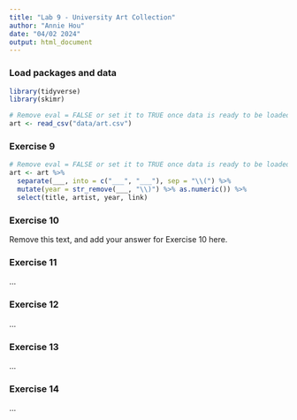 ```yaml
---
title: "Lab 9 - University Art Collection"
author: "Annie Hou"
date: "04/02 2024"
output: html_document
---
```


### Load packages and data

```r
library(tidyverse) 
library(skimr)
```

```r
# Remove eval = FALSE or set it to TRUE once data is ready to be loaded
art <- read_csv("data/art.csv")
```

### Exercise 9

````r
# Remove eval = FALSE or set it to TRUE once data is ready to be loaded
art <- art %>%
  separate(___, into = c("___", "___"), sep = "\\(") %>%
  mutate(year = str_remove(___, "\\)") %>% as.numeric()) %>%
  select(title, artist, year, link)
````

### Exercise 10

Remove this text, and add your answer for Exercise 10 here.

### Exercise 11

...

### Exercise 12

...

### Exercise 13

...

### Exercise 14

...

